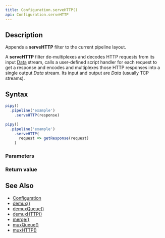 ```yaml
---
title: Configuration.serveHTTP()
api: Configuration.serveHTTP
---
```


## Description

Appends a **serveHTTP** filter to the current pipeline layout.

A **serveHTTP** filter de-multiplexes and decodes HTTP requests from its input [Data](/reference/api/Data) stream, calls a user-defined script handler for each request to get a response and encodes and multiplexes those HTTP responses into a single output _Data_ stream. Its input and output are _Data_ (usually TCP streams).

<FilterDiagram
  name="serveHTTP"
  input="Data"
  output="Data"
/>

## Syntax

``` js
pipy()
  .pipeline('example')
    .serveHTTP(response)

pipy()
  .pipeline('example')
    .serveHTTP(
      request => getResponse(request)
    )
```

### Parameters

<Parameters/>

### Return value

<ReturnValue/>

## See Also

* [Configuration](/reference/api/Configuration)
* [demux()](/reference/api/Configuration/demux)
* [demuxQueue()](/reference/api/Configuration/demuxQueue)
* [demuxHTTP()](/reference/api/Configuration/demuxHTTP)
* [merge()](/reference/api/Configuration/merge)
* [muxQueue()](/reference/api/Configuration/muxQueue)
* [muxHTTP()](/reference/api/Configuration/muxHTTP)
